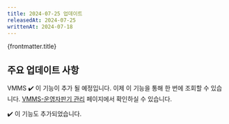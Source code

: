 ```yaml
---
title: 2024-07-25 업데이트
releasedAt: 2024-07-25
writtenAt: 2024-07-18
---
```



<SubTitle style="etc">
  {frontmatter.title}
</SubTitle>

## 주요 업데이트 사항
<Badge>VMMS</Badge>
<ContentHeader>✔️ 이 기능이 추가 될 예정입니다.</ContentHeader>
이제 이 기능을 통해 한 번에 조회할 수 있습니다.
[VMMS-운영자판기 관리](https://vmms.ubcn.co.kr/service/ServiceOVM) 페이지에서 확인하실 수 있습니다.

<ContentHeader>✔️ 이 기능도 추가되었습니다.</ContentHeader>
<Footer date={frontmatter.writtenAt.slice(0, 10)}></Footer>

